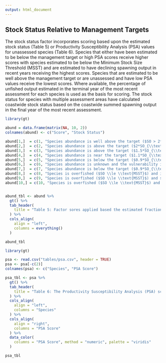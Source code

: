 ```yaml
---
output: html_document
---
```


## Stock Status Relative to Management Targets

The stock status factor incorporates scoring based upon the estimated stock status (Table 5) or Productivity Susceptibility Analysis (PSA) values for unassessed species (Table 6). Species that either have been estimated to be below the management target or high PSA scores receive higher scores with species estimated to be below the Minimum Stock Size Threshold (MSST) and are estimated to have declining spawning output in recent years receiving the highest scores. Species that are estimated to be well above the management target or are unassessed and have low PSA values receive the lowest scores. Where available, the percentage of unfished output estimated in the terminal year of the most recent assessment for each species is used as the basis for scoring. The stock status for species with multiple assessment areas have calculated coastwide stock status based on the coastwide summed spawning output in the final year of the most recent assessment. 
 

```r
library(gt)

abund = data.frame(matrix(NA, 10, 2))
colnames(abund) <- c("Score", "Stock Status")

abund[1,]  = c(1, "Species abundance is well above the target ($SO > 2*SO_{\\text{PROXY}}$)." )
abund[2,]  = c(2, "Species abundance is above the target ($2*SO_{\\text{PROXY}}$ $\\ge SO > 1.5*SO_{\\text{PROXY}}$).")
abund[3,]  = c(3, "Species abundance is above the target ($1.5*SO_{\\text{PROXY}} \\ge SO > 1.1*SO_{\\text{PROXY}}$) or abundance is unknown and vulnerability is low (1.8 $>$ PSA).")
abund[4,]  = c(4, "Species abundance is near the target ($1.1*SO_{\\text{PROXY}} \\ge SO > 0.9*SO_{\\text{PROXY}}$), or is unknown and vulnerability is intermediate (2 $>$ PSA $\\ge$ 1.8).")
abund[5,]  = c(5, "Species abundance is below the target ($0.9*SO_{\\text{PROXY}} \\ge SO > \\text{MSST}$) and is not declining.")
abund[6,]  = c(6, "Species abundance is unknown and the vulnerability is high (PSA $>$ 2).")
abund[7,]  = c(7, "Species abundance is below the target ($0.9*SO_{\\text{PROXY}} \\ge SO > \\text{MSST}$) and is declining or recent trend unknown.")
abund[8,]  = c(8, "Species is overfished ($SO \\le \\text{MSST}$) and increasing.")
abund[9,]  = c(9, "Species is overfished ($SO \\le \\text{MSST}$) and stable.")
abund[10,] = c(10, "Species is overfished ($SO \\le \\text{MSST}$) and decreasing.")


abund_tbl <- abund %>%
  gt() %>%
  tab_header(
    title = "Table 5: Factor sores applied based the estimated fraction of unfished spawning output (SO) relative to management targets from the most recent assessment or the PSA score for un-assessed species."
  ) %>%
  cols_align(
    align = "left",
    columns = everything()
  )

abund_tbl

```



```r
library(gt)

psa <- read.csv("tables/psa.csv", header = TRUE) 
psa <- psa[-c(2)]
colnames(psa) <- c("Species", "PSA Score")

psa_tbl <- psa %>%
  gt() %>%
  tab_header(
    title = "Table 6: The Productivity Susceptibility Analysis (PSA) scores by species. Higher PSA values indicate higher vulnerability."
  ) %>%
  cols_align(
    align = "left",
    columns = "Species"
  ) %>%
  cols_align(
    align = "right",
    columns = "PSA Score"
  ) %>%
  data_color(
    columns = "PSA Score", method = "numeric", palette = "viridis"
  )

psa_tbl
  
```